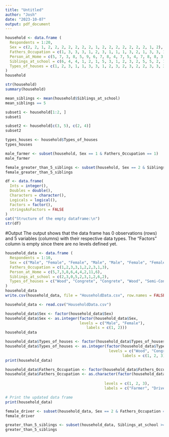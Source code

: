 ```yaml
---
title: "Untitled"
author: "Josh"
date: "2023-10-07"
output: pdf_document
---
```


``` r
household <- data.frame (
  Respondents = 1:20, 
  Sex = c(2, 2, 1, 2, 2, 2, 2, 2, 2, 2, 1, 2, 2, 2, 2, 2, 2, 2, 1, 2), 
  Fathers_Occupation = c(1, 3, 3, 3, 1, 2, 3, 1, 1, 1, 3, 2, 1, 3, 3, 1, 3, 1, 2, 1), 
  Person_at_Home = c(5, 7, 3, 8, 5, 9, 6, 7, 8, 4, 7, 5, 4, 7, 8, 8, 3, 11, 7, 6),
  Siblings_at_school = c(6, 4, 4, 1, 2, 1, 5, 3, 1, 2, 3, 2, 5, 5, 2, 1, 2, 5, 3, 2),
  Types_of_houses = c(1, 2, 3, 1, 1, 3, 3, 1, 2, 3, 2, 3, 2, 2, 3, 3, 3, 3, 3, 2)
)
household
```

``` r
str(household)
summary(household)
```


``` r
mean_siblings <- mean(household$Siblings_at_school)
mean_siblings == 5
```


``` r
subset1 <- household[1:2, ]
subset1
```


``` r
subset2 <- household[c(3, 5), c(2, 4)]
subset2
```
``` r
types_houses <- household$Types_of_houses
types_houses
```

``` r
male_farmer <- subset(household, Sex == 1 & Fathers_Occupation == 1)
male_farmer
```


``` r
female_greater_than_5_siblings <- subset(household, Sex == 2 & Siblings_at_school >= 5)
female_greater_than_5_siblings
```


``` r
df <- data.frame(
  Ints = integer(),
  Doubles = double(),
  Characters = character(),
  Logicals = logical(),
  Factors = factor(),
  stringsAsFactors = FALSE
)
cat("Structure of the empty dataframe:\n")
str(df)
```
#Output
The output shows that the data frame has 0 observations (rows) and 5 variables (columns) with their respective data types. The "Factors" column is empty since there are no levels defined yet.



``` r
household_data <- data.frame (
  Respondents = 1:10, 
  Sex = c("Male", "Female", "Female", "Male", "Male", "Female", "Female", "Male", "Female", "Male"), 
  Fathers_Occupation = c(1,2,3,3,1,2,2,3,1,3), 
  Person_at_Home = c(5,7,3,8,6,4,4,2,11,6),
  Siblings_at_school = c(2,3,0,5,2,3,1,2,6,2),
  Types_of_houses = c("Wood", "Congrete", "Congrete", "Wood", "Semi-Congrete", "Semi-Congrete", "Wood", "Semi-Congrete", "Semi-Congrete", "Congrete")
)
household_data
write.csv(household_data, file = "HouseholdData.csv", row.names = FALSE)
```

``` r
household_data <- read.csv("HouseholdData.csv")
```

``` r
household_data$Sex <- factor(household_data$Sex)
household_data$Sex <- as.integer(factor(household_data$Sex, 
                                 levels = c("Male", "Female"),
                                    labels = c(1, 2)))
household_data
```

``` r
household_data$Types_of_houses <- factor(household_data$Types_of_houses)
household_data$Types_of_houses <- as.integer(factor(household_data$Types_of_houses,
                                              levels = c("Wood", "Congrete", "Semi-Congrete"),
                                                    labels = c(1, 2, 3)))
print(household_data)
```


``` r
household_data$Fathers_Occupation <- factor(household_data$Fathers_Occupation)
household_data$Fathers_Occupation <- as.character(factor(household_data$Fathers_Occupation,
                                            
                                            levels = c(1, 2, 3),
                                            labels = c("Farmer", "Driver", "Others")))

# Print the updated data frame
print(household_data)


```


``` r
female_driver <- subset(household_data, Sex == 2 & Fathers_Occupation == "Driver")
female_driver
```


``` r
greater_than_5_siblings <- subset(household_data, Siblings_at_school >= 5)
greater_than_5_siblings
```




